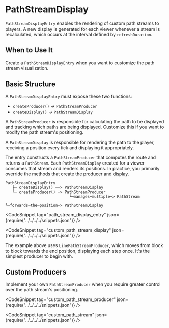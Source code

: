 
# PathStreamDisplay

`PathStreamDisplayEntry` enables the rendering of custom path streams to players.
A new display is generated for each viewer whenever a stream is recalculated, which occurs at the interval defined by `refreshDuration`.

## When to Use It

Create a `PathStreamDisplayEntry` when you want to customize the path stream visualization.

## Basic Structure

A `PathStreamDisplayEntry` must expose these two functions:

- `createProducer()` → `PathStreamProducer`
- `createDisplay()` → `PathStreamDisplay`

A `PathStreamProducer` is responsible for calculating the path to be displayed and tracking which paths are being displayed.
Customize this if you want to modify the path stream's positioning.

A `PathStreamDisplay` is responsible for rendering the path to the player, receiving a position every tick and displaying it appropriately.

The entry constructs a `PathStreamProducer` that computes the route and returns a `PathStream`.
Each `PathStreamDisplay` created for a viewer consumes that stream and renders its positions.
In practice, you primarily override the methods that create the producer and display.

```
PathStreamDisplayEntry
   ├─ createDisplay() ──> PathStreamDisplay
   └─ createProducer() ─> PathStreamProducer
                            └─manages─multiple─> PathStream
                                                  └─forwards─the─position─> PathStreamDisplay
```

<CodeSnippet tag="path_stream_display_entry" json={require("../../../../snippets.json")} />

<CodeSnippet tag="custom_path_stream_display" json={require("../../../../snippets.json")} />

The example above uses `LinePathStreamProducer`, which moves from block to block towards the end position, displaying each step once. It's the simplest producer to begin with.

## Custom Producers

Implement your own `PathStreamProducer` when you require greater control over the path stream's positioning.

<CodeSnippet tag="custom_path_stream_producer" json={require("../../../../snippets.json")} />

<CodeSnippet tag="custom_path_stream" json={require("../../../../snippets.json")} />
